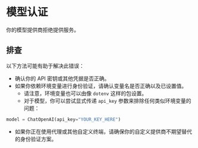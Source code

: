 # 模型认证

你的模型提供商拒绝提供服务。

## 排查

以下方法可能有助于解决此错误：

- 确认你的 API 密钥或其他凭据是否正确。
- 如果你依赖环境变量进行身份验证，请确认变量名是否正确以及已设置值。
  - 请注意，环境变量也可以由像 `dotenv` 这样的包设置。
  - 对于模型，你可以尝试显式传递 `api_key` 参数来排除任何类似环境变量的问题：

```python
model = ChatOpenAI(api_key="YOUR_KEY_HERE")
```

- 如果你正在使用代理或其他自定义终端，请确保你的自定义提供商不期望替代的身份验证方案。